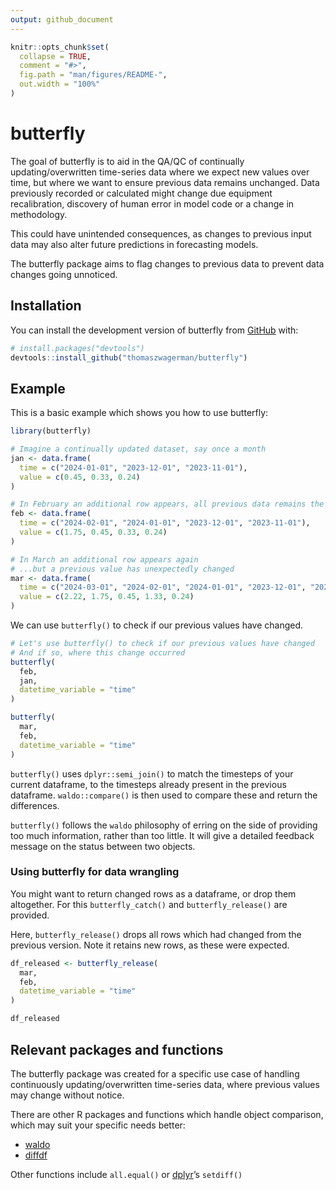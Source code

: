 ```yaml
---
output: github_document
---
```


<!-- README.md is generated from README.Rmd. Please edit that file -->

```r
knitr::opts_chunk$set(
  collapse = TRUE,
  comment = "#>",
  fig.path = "man/figures/README-",
  out.width = "100%"
)
```

# butterfly

<!-- badges: start -->
<!-- badges: end -->

The goal of butterfly is to aid in the QA/QC of continually updating/overwritten time-series data where we expect new values over time, but where we want to ensure previous data remains unchanged. Data previously recorded or calculated might change due equipment recalibration, discovery of human error in model code or a change in methodology.

This could have unintended consequences, as changes to previous input data may also alter future predictions in forecasting models.

The butterfly package aims to flag changes to previous data to prevent data changes going unnoticed.

## Installation

You can install the development version of butterfly from [GitHub](https://github.com/) with:

``` r
# install.packages("devtools")
devtools::install_github("thomaszwagerman/butterfly")
```

## Example

This is a basic example which shows you how to use butterfly:

```r
library(butterfly)

# Imagine a continually updated dataset, say once a month
jan <- data.frame(
  time = c("2024-01-01", "2023-12-01", "2023-11-01"),
  value = c(0.45, 0.33, 0.24)
)

# In February an additional row appears, all previous data remains the same
feb <- data.frame(
  time = c("2024-02-01", "2024-01-01", "2023-12-01", "2023-11-01"),
  value = c(1.75, 0.45, 0.33, 0.24)
)

# In March an additional row appears again
# ...but a previous value has unexpectedly changed
mar <- data.frame(
  time = c("2024-03-01", "2024-02-01", "2024-01-01", "2023-12-01", "2023-11-01"),
  value = c(2.22, 1.75, 0.45, 1.33, 0.24)
)
```

We can use `butterfly()` to check if our previous values have changed.

```r
# Let's use butterfly() to check if our previous values have changed
# And if so, where this change occurred
butterfly(
  feb,
  jan,
  datetime_variable = "time"
)

butterfly(
  mar,
  feb,
  datetime_variable = "time"
)
```

`butterfly()` uses `dplyr::semi_join()` to match the timesteps of your current dataframe, to the timesteps already present in the previous dataframe. `waldo::compare()` is then used to compare these and return the differences.

`butterfly()` follows the `waldo` philosophy of erring on the side of providing too much information, rather than too little. It will give a detailed feedback message on the status between two objects.

### Using butterfly for data wrangling
You might want to return changed rows as a dataframe, or drop them altogether. For this `butterfly_catch()` and `butterfly_release()` are provided.

Here, `butterfly_release()` drops all rows which had changed from the previous version. Note it retains new rows, as these were expected.

```r
df_released <- butterfly_release(
  mar,
  feb,
  datetime_variable = "time"
)

df_released
```

## Relevant packages and functions
The butterfly package was created for a specific use case of handling continuously updating/overwritten time-series data, where previous values may change without notice. 

There are other R packages and functions which handle object comparison, which may suit your specific needs better:

* [waldo](https://github.com/r-lib/waldo)
* [diffdf](https://github.com/gowerc/diffdf)

Other functions include `all.equal()` or [dplyr](https://github.com/tidyverse/dplyr)'s `setdiff()`

